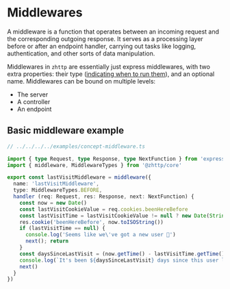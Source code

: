 # Middlewares

A middleware is a function that operates between an incoming request and the corresponding outgoing response. It serves as a processing layer before or after an endpoint handler, carrying out tasks like logging, authentication, and other sorts of data manipulation.

Middlewares in `zhttp` are essentially just express middlewares, with two extra properties: their type ([indicating when to run them](../order-of-execution)), and an optional name.
Middlewares can be bound on multiple levels:
- The server
- A controller
- An endpoint

## Basic middleware example

```ts
// ../../../../examples/concept-middleware.ts

import { type Request, type Response, type NextFunction } from 'express'
import { middleware, MiddlewareTypes } from '@zhttp/core'

export const lastVisitMiddleware = middleware({
  name: 'lastVisitMiddleware',
  type: MiddlewareTypes.BEFORE,
  handler (req: Request, res: Response, next: NextFunction) {
    const now = new Date()
    const lastVisitCookieValue = req.cookies.beenHereBefore
    const lastVisitTime = lastVisitCookieValue != null ? new Date(String(lastVisitCookieValue)) : undefined
    res.cookie('beenHereBefore', now.toISOString())
    if (lastVisitTime == null) {
      console.log('Seems like we\'ve got a new user 👀')
      next(); return
    }
    const daysSinceLastVisit = (now.getTime() - lastVisitTime.getTime()) / (1000 * 60 * 60 * 24)
    console.log(`It's been ${daysSinceLastVisit} days since this user last visited.`)
    next()
  }
})

```
